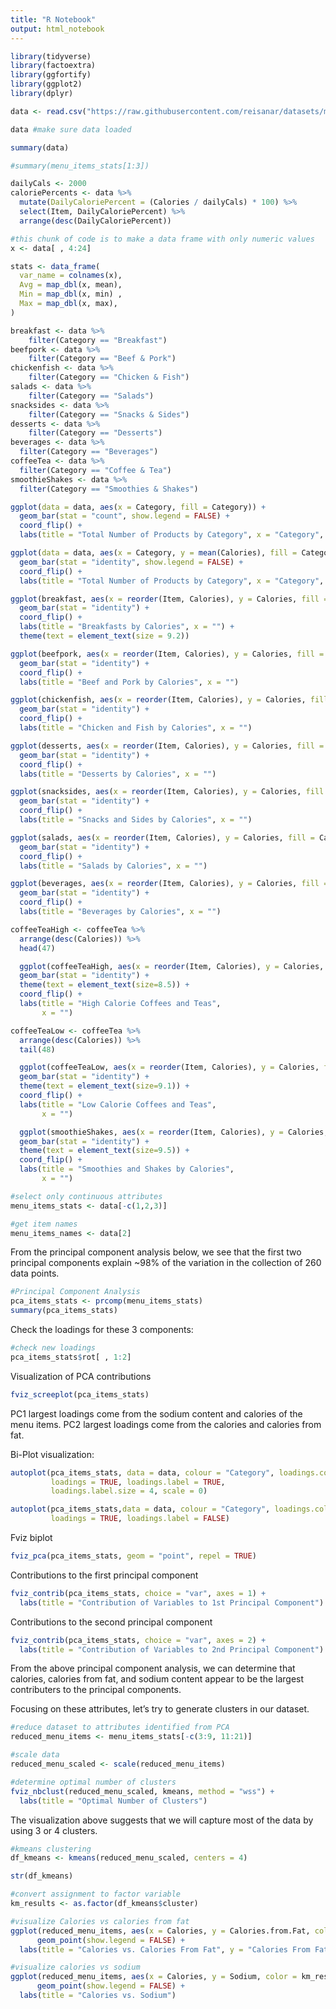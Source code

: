 ```yaml
---
title: "R Notebook"
output: html_notebook
---
```


```r
library(tidyverse)
library(factoextra)
library(ggfortify)
library(ggplot2)
library(dplyr)
```

```r
data <- read.csv("https://raw.githubusercontent.com/reisanar/datasets/master/macmenu.csv")
```

```r
data #make sure data loaded
```


```r
summary(data)
```

```r
#summary(menu_items_stats[1:3])
```



```r
dailyCals <- 2000
caloriePercents <- data %>%
  mutate(DailyCaloriePercent = (Calories / dailyCals) * 100) %>% 
  select(Item, DailyCaloriePercent) %>% 
  arrange(desc(DailyCaloriePercent))
```


```r
#this chunk of code is to make a data frame with only numeric values
x <- data[ , 4:24]
```


```r
stats <- data_frame(
  var_name = colnames(x),
  Avg = map_dbl(x, mean),
  Min = map_dbl(x, min) ,
  Max = map_dbl(x, max),
)
```


```r
breakfast <- data %>% 
    filter(Category == "Breakfast")
beefpork <- data %>% 
    filter(Category == "Beef & Pork")
chickenfish <- data %>% 
    filter(Category == "Chicken & Fish")
salads <- data %>% 
    filter(Category == "Salads")
snacksides <- data %>% 
    filter(Category == "Snacks & Sides")
desserts <- data %>% 
    filter(Category == "Desserts")
beverages <- data %>% 
  filter(Category == "Beverages") 
coffeeTea <- data %>% 
  filter(Category == "Coffee & Tea")
smoothieShakes <- data %>% 
  filter(Category == "Smoothies & Shakes")
```

```r
ggplot(data = data, aes(x = Category, fill = Category)) + 
  geom_bar(stat = "count", show.legend = FALSE) +
  coord_flip() + 
  labs(title = "Total Number of Products by Category", x = "Category", y = "Number of Items")
```

```r
ggplot(data = data, aes(x = Category, y = mean(Calories), fill = Category)) + 
  geom_bar(stat = "identity", show.legend = FALSE) +
  coord_flip() + 
  labs(title = "Total Number of Products by Category", x = "Category", y = "Number of Items")
```



```r
ggplot(breakfast, aes(x = reorder(Item, Calories), y = Calories, fill = Calories)) +
  geom_bar(stat = "identity") + 
  coord_flip() +
  labs(title = "Breakfasts by Calories", x = "") +
  theme(text = element_text(size = 9.2))
```

```r
ggplot(beefpork, aes(x = reorder(Item, Calories), y = Calories, fill = Calories)) +
  geom_bar(stat = "identity") + 
  coord_flip() +
  labs(title = "Beef and Pork by Calories", x = "")
```

```r
ggplot(chickenfish, aes(x = reorder(Item, Calories), y = Calories, fill = Calories)) +
  geom_bar(stat = "identity") + 
  coord_flip() +
  labs(title = "Chicken and Fish by Calories", x = "")
```

```r
ggplot(desserts, aes(x = reorder(Item, Calories), y = Calories, fill = Calories)) +
  geom_bar(stat = "identity") + 
  coord_flip() + 
  labs(title = "Desserts by Calories", x = "")
```

```r
ggplot(snacksides, aes(x = reorder(Item, Calories), y = Calories, fill = Calories)) +
  geom_bar(stat = "identity") + 
  coord_flip() + 
  labs(title = "Snacks and Sides by Calories", x = "")
```

```r
ggplot(salads, aes(x = reorder(Item, Calories), y = Calories, fill = Calories)) +
  geom_bar(stat = "identity") + 
  coord_flip() + 
  labs(title = "Salads by Calories", x = "")
```

```r
ggplot(beverages, aes(x = reorder(Item, Calories), y = Calories, fill = Calories)) +
  geom_bar(stat = "identity") + 
  coord_flip() + 
  labs(title = "Beverages by Calories", x = "")
```

```r
coffeeTeaHigh <- coffeeTea %>% 
  arrange(desc(Calories)) %>% 
  head(47)

  ggplot(coffeeTeaHigh, aes(x = reorder(Item, Calories), y = Calories, fill = Calories)) +
  geom_bar(stat = "identity") +
  theme(text = element_text(size=8.5)) +
  coord_flip() +
  labs(title = "High Calorie Coffees and Teas",
       x = "")
```

```r
coffeeTeaLow <- coffeeTea %>% 
  arrange(desc(Calories)) %>% 
  tail(48)

  ggplot(coffeeTeaLow, aes(x = reorder(Item, Calories), y = Calories, fill = Calories)) +
  geom_bar(stat = "identity") +
  theme(text = element_text(size=9.1)) +
  coord_flip() +
  labs(title = "Low Calorie Coffees and Teas",
       x = "")
```

```r
  ggplot(smoothieShakes, aes(x = reorder(Item, Calories), y = Calories, fill = Calories)) +
  geom_bar(stat = "identity") +
  theme(text = element_text(size=9.5)) +
  coord_flip() +
  labs(title = "Smoothies and Shakes by Calories",
       x = "")
```

```r
#select only continuous attributes
menu_items_stats <- data[-c(1,2,3)]

#get item names
menu_items_names <- data[2]
```

From the principal component analysis below, we see that the first two principal components explain ~98% of the variation in the collection of 260 data points.
```r
#Principal Component Analysis
pca_items_stats <- prcomp(menu_items_stats)
summary(pca_items_stats)
```

Check the loadings for these 3 components:
```r
#check new loadings
pca_items_stats$rot[ , 1:2]
```

Visualization of PCA contributions
```r
fviz_screeplot(pca_items_stats)
```


PC1 largest loadings come from the sodium content and calories of the menu items.
PC2 largest loadings come from the calories and calories from fat. 

Bi-Plot visualization:
```r
autoplot(pca_items_stats, data = data, colour = "Category", loadings.colour = 'blue',
         loadings = TRUE, loadings.label = TRUE,
         loadings.label.size = 4, scale = 0)
```

```r
autoplot(pca_items_stats,data = data, colour = "Category", loadings.colour = 'blue',
         loadings = TRUE, loadings.label = FALSE)
```

Fviz biplot
```r
fviz_pca(pca_items_stats, geom = "point", repel = TRUE)
```

Contributions to the first principal component
```r
fviz_contrib(pca_items_stats, choice = "var", axes = 1) +
  labs(title = "Contribution of Variables to 1st Principal Component")
```
Contributions to the second principal component
```r
fviz_contrib(pca_items_stats, choice = "var", axes = 2) + 
  labs(title = "Contribution of Variables to 2nd Principal Component")
```

From the above principal component analysis, we can determine that calories, calories from fat, and sodium content appear to be the largest contributers to the principal components. 

Focusing on these attributes, let's try to generate clusters in our dataset.
```r
#reduce dataset to attributes identified from PCA
reduced_menu_items <- menu_items_stats[-c(3:9, 11:21)]

#scale data
reduced_menu_scaled <- scale(reduced_menu_items)

#determine optimal number of clusters
fviz_nbclust(reduced_menu_scaled, kmeans, method = "wss") + 
  labs(title = "Optimal Number of Clusters")
```

The visualization above suggests that we will capture most of the data by using 3 or 4 clusters.
```r
#kmeans clustering
df_kmeans <- kmeans(reduced_menu_scaled, centers = 4)

str(df_kmeans)
```

```r
#convert assignment to factor variable
km_results <- as.factor(df_kmeans$cluster)

#visualize Calories vs calories from fat
ggplot(reduced_menu_items, aes(x = Calories, y = Calories.from.Fat, color = km_results)) + 
      geom_point(show.legend = FALSE) + 
  labs(title = "Calories vs. Calories From Fat", y = "Calories From Fat")
```
```r
#visualize calories vs sodium
ggplot(reduced_menu_items, aes(x = Calories, y = Sodium, color = km_results)) + 
      geom_point(show.legend = FALSE) +
  labs(title = "Calories vs. Sodium")
```





